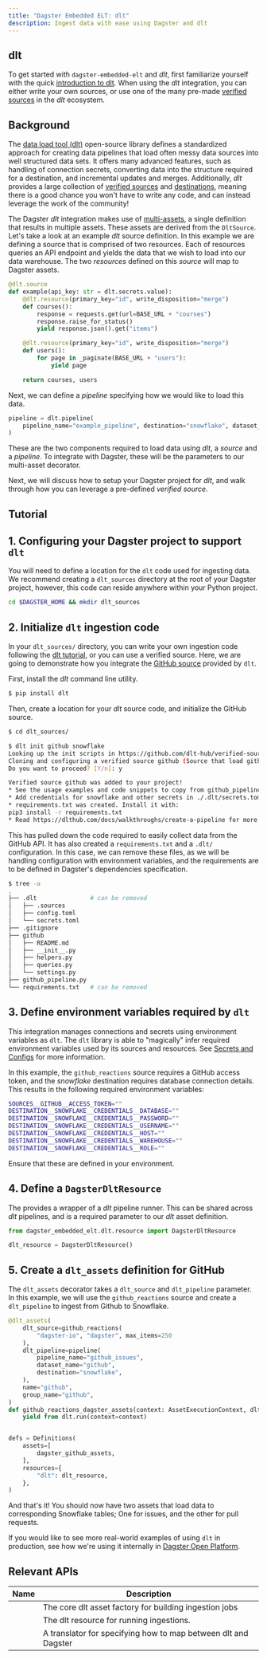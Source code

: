 ```yaml
---
title: "Dagster Embedded ELT: dlt"
description: Ingest data with ease using Dagster and dlt
---
```


## dlt

To get started with `dagster-embedded-elt` and _dlt_, first familiarize yourself with the quick [introduction to dlt](https://dlthub.com/docs/intro). When using the _dlt_ integration, you can either write your own sources, or use one of the many pre-made [verified sources](https://dlthub.com/docs/dlt-ecosystem/verified-sources/) in the _dlt_ ecosystem.

## Background

The [data load tool (dlt)](https://dlthub.com/) open-source library defines a standardized approach for creating data pipelines that load often messy data sources into well structured data sets. It offers many advanced features, such as handling of connection secrets, converting data into the structure required for a destination, and incremental updates and merges. Additionally, _dlt_ provides a large collection of [verified sources](https://dlthub.com/docs/dlt-ecosystem/verified-sources/) and [destinations](https://dlthub.com/docs/dlt-ecosystem/destinations/), meaning there is a good chance you won't have to write any code, and can instead leverage the work of the community!

The Dagster _dlt_ integration makes use of [multi-assets](/concepts/assets/multi-assets#multi-assets), a single definition that results in multiple assets. These assets are derived from the `DltSource`. Let's take a look at an example _dlt_ source definition. In this example we are defining a source that is comprised of two resources. Each of resources queries an API endpoint and yields the data that we wish to load into our data warehouse. The two _resources_ defined on this _source_ will map to Dagster assets.

```python
@dlt.source
def example(api_key: str = dlt.secrets.value):
    @dlt.resource(primary_key="id", write_disposition="merge")
    def courses():
        response = requests.get(url=BASE_URL + "courses")
        response.raise_for_status()
        yield response.json().get("items")

    @dlt.resource(primary_key="id", write_disposition="merge")
    def users():
        for page in _paginate(BASE_URL + "users"):
            yield page

    return courses, users
```

Next, we can define a _pipeline_ specifying how we would like to load this data.

```python
pipeline = dlt.pipeline(
    pipeline_name="example_pipeline", destination="snowflake", dataset_name="example_data"
)
```

These are the two components required to load data using _dlt_, a _source_ and a _pipeline_. To integrate with Dagster, these will be the parameters to our multi-asset decorator.

Next, we will discuss how to setup your Dagster project for _dlt_, and walk through how you can leverage a pre-defined _verified source_.

## Tutorial

## 1. Configuring your Dagster project to support `dlt`

You will need to define a location for the `dlt` code used for ingesting data. We recommend creating a `dlt_sources` directory at the root of your Dagster project, however, this code can reside anywhere within your Python project.

```bash
cd $DAGSTER_HOME && mkdir dlt_sources
```

## 2. Initialize `dlt` ingestion code

In your `dlt_sources/` directory, you can write your own ingestion code following the [dlt tutorial](https://dlthub.com/docs/tutorial/load-data-from-an-api), or you can use a verified source. Here, we are going to demonstrate how you integrate the [GitHub source](https://dlthub.com/docs/dlt-ecosystem/verified-sources/github) provided by `dlt`.

First, install the _dlt_ command line utility.

```bash
$ pip install dlt
```

Then, create a location for your _dlt_ source code, and initialize the GitHub source.

```bash
$ cd dlt_sources/

$ dlt init github snowflake
Looking up the init scripts in https://github.com/dlt-hub/verified-sources.git...
Cloning and configuring a verified source github (Source that load github issues, pull requests and reactions for a specific repository via customizable graphql query. Loads events incrementally.)
Do you want to proceed? [Y/n]: y

Verified source github was added to your project!
* See the usage examples and code snippets to copy from github_pipeline.py
* Add credentials for snowflake and other secrets in ./.dlt/secrets.toml
* requirements.txt was created. Install it with:
pip3 install -r requirements.txt
* Read https://dlthub.com/docs/walkthroughs/create-a-pipeline for more information
```

This has pulled down the code required to easily collect data from the GitHub API. It has also created a `requirements.txt` and a `.dlt/` configuration. In this case, we can remove these files, as we will be handling configuration with environment variables, and the requirements are to be defined in Dagster's dependencies specification.

```bash
$ tree -a
.
├── .dlt               # can be removed
│   ├── .sources
│   ├── config.toml
│   └── secrets.toml
├── .gitignore
├── github
│   ├── README.md
│   ├── __init__.py
│   ├── helpers.py
│   ├── queries.py
│   └── settings.py
├── github_pipeline.py
└── requirements.txt   # can be removed
```

## 3. Define environment variables required by `dlt`

This integration manages connections and secrets using environment variables as `dlt`. The `dlt` library is able to "magically" infer required environment variables used by its sources and resources. See [Secrets and Configs](https://dlthub.com/docs/general-usage/credentials/configuration) for more information.

In this example, the `github_reactions` source requires a GitHub access token, and the _snowflake_ destination requires database connection details. This results in the following required environment variables:

```bash
SOURCES__GITHUB__ACCESS_TOKEN=""
DESTINATION__SNOWFLAKE__CREDENTIALS__DATABASE=""
DESTINATION__SNOWFLAKE__CREDENTIALS__PASSWORD=""
DESTINATION__SNOWFLAKE__CREDENTIALS__USERNAME=""
DESTINATION__SNOWFLAKE__CREDENTIALS__HOST=""
DESTINATION__SNOWFLAKE__CREDENTIALS__WAREHOUSE=""
DESTINATION__SNOWFLAKE__CREDENTIALS__ROLE=""
```

Ensure that these are defined in your environment.

## 4. Define a `DagsterDltResource`

The <PyObject module="dagster_embedded_elt.dlt" object="DagsterDltResource" /> provides a wrapper of a _dlt_ pipeline runner. This can be shared across _dlt_ pipelines, and is a required parameter to our _dlt_ asset definition.

```python
from dagster_embedded_elt.dlt.resource import DagsterDltResource

dlt_resource = DagsterDltResource()
```

## 5. Create a `dlt_assets` definition for GitHub

The `dlt_assets` decorator takes a `dlt_source` and `dlt_pipeline` parameter. In this example, we will use the `github_reactions` source and create a `dlt_pipeline` to ingest from Github to Snowflake.

```python
@dlt_assets(
    dlt_source=github_reactions(
        "dagster-io", "dagster", max_items=250
    ),
    dlt_pipeline=pipeline(
        pipeline_name="github_issues",
        dataset_name="github",
        destination="snowflake",
    ),
    name="github",
    group_name="github",
)
def github_reactions_dagster_assets(context: AssetExecutionContext, dlt: DagsterDltResource):
    yield from dlt.run(context=context)


defs = Definitions(
    assets=[
        dagster_github_assets,
    ],
    resources={
        "dlt": dlt_resource,
    },
)
```

And that's it! You should now have two assets that load data to corresponding Snowflake tables; One for issues, and the other for pull requests.

If you would like to see more real-world examples of using `dlt` in production, see how we're using it internally in [Dagster Open Platform](https://github.com/dagster-io/dagster-open-platform).

## Relevant APIs

| Name                                                                         | Description                                                    |
| ---------------------------------------------------------------------------- | -------------------------------------------------------------- |
| <PyObject module="dagster_embedded_elt.dlt" object="dlt_assets" decorator /> | The core dlt asset factory for building ingestion jobs         |
| <PyObject module="dagster_embedded_elt.dlt" object="DagsterDltResource" />   | The dlt resource for running ingestions.                       |
| <PyObject module="dagster_embedded_elt.dlt" object="DagsterDltTranslator" /> | A translator for specifying how to map between dlt and Dagster |
